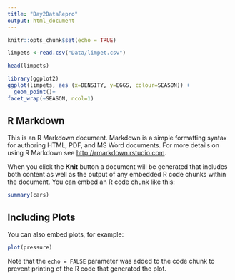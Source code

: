 ```yaml
---
title: "Day2DataRepro"
output: html_document
---
```



```r
knitr::opts_chunk$set(echo = TRUE)
```
```r
limpets <-read.csv("Data/limpet.csv")
```

```r
head(limpets)
```
```r
library(ggplot2)
ggplot(limpets, aes (x=DENSITY, y=EGGS, colour=SEASON)) +
  geom_point()+
facet_wrap(~SEASON, ncol=1)
```


## R Markdown

This is an R Markdown document. Markdown is a simple formatting syntax for authoring HTML, PDF, and MS Word documents. For more details on using R Markdown see <http://rmarkdown.rstudio.com>.

When you click the **Knit** button a document will be generated that includes both content as well as the output of any embedded R code chunks within the document. You can embed an R code chunk like this:

```r
summary(cars)
```

## Including Plots

You can also embed plots, for example:

```r
plot(pressure)
```

Note that the `echo = FALSE` parameter was added to the code chunk to prevent printing of the R code that generated the plot.
